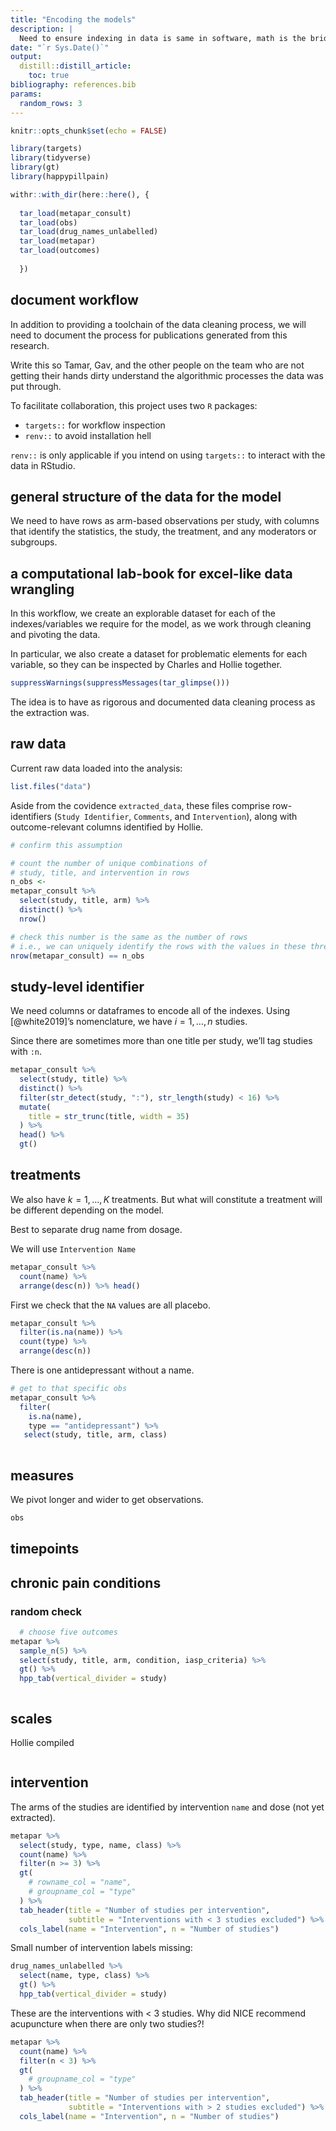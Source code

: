 ```yaml
---
title: "Encoding the models"
description: |
  Need to ensure indexing in data is same in software, math is the bridge.
date: "`r Sys.Date()`"
output: 
  distill::distill_article:
    toc: true
bibliography: references.bib
params:
  random_rows: 3
---
```


```r
knitr::opts_chunk$set(echo = FALSE)
```

```r
library(targets)
library(tidyverse)
library(gt)
library(happypillpain)

```


```r

withr::with_dir(here::here(), {
  
  tar_load(metapar_consult)
  tar_load(obs)
  tar_load(drug_names_unlabelled)
  tar_load(metapar)
  tar_load(outcomes)
  
  })

```

## document workflow

In addition to providing a toolchain of the data cleaning process, we will need to document the process for publications generated from this research. 

Write this so Tamar, Gav, and the other people on the team who are not getting their hands dirty understand the algorithmic processes the data was put through. 

To facilitate collaboration, this project uses two `R` packages:

- `targets::` for workflow inspection
- `renv::` to avoid installation hell

`renv::` is only applicable if you intend on using `targets::` to interact with the data in RStudio.

<!-- If I had an R workflow I could put it here.  -->

## general structure of the data for the model

We need to have rows as arm-based observations per study, with columns that identify the statistics, the study, the treatment, and any moderators or subgroups. 

## a computational lab-book for excel-like data wrangling

In this workflow, we create an explorable dataset for each of the indexes/variables we require for the model, as we work through cleaning and pivoting the data. 

In particular, we also create a dataset for problematic elements for each variable, so they can be inspected by Charles and Hollie together. 

```r

suppressWarnings(suppressMessages(tar_glimpse()))


```

The idea is to have as rigorous and documented data cleaning process as the extraction was. 

## raw data

Current raw data loaded into the analysis:

```r
list.files("data")
```

Aside from the covidence `extracted_data`, these files comprise row-identifiers (`Study Identifier`, `Comments`, and `Intervention`), along with outcome-relevant columns identified by Hollie.

```r
# confirm this assumption

# count the number of unique combinations of 
# study, title, and intervention in rows
n_obs <- 
metapar_consult %>% 
  select(study, title, arm) %>% 
  distinct() %>% 
  nrow()

# check this number is the same as the number of rows
# i.e., we can uniquely identify the rows with the values in these three columns
nrow(metapar_consult) == n_obs

```


## study-level identifier

We need columns or dataframes to encode all of the indexes. Using [@white2019]'s nomenclature, we have $i = 1, \dots, n$ studies. 

Since there are sometimes more than one title per study, we'll tag studies with `:n`.

```r
metapar_consult %>% 
  select(study, title) %>% 
  distinct() %>% 
  filter(str_detect(study, ":"), str_length(study) < 16) %>%
  mutate(
    title = str_trunc(title, width = 35)
  ) %>% 
  head() %>% 
  gt()
```

## treatments 

We also have $k = 1, \dots, K$ treatments. But what will constitute a treatment will be different depending on the model.

Best to separate drug name from dosage.

We will use `Intervention Name`

```r
metapar_consult %>% 
  count(name) %>% 
  arrange(desc(n)) %>% head()


```

First we check that the `NA` values are all placebo.

```r
metapar_consult %>% 
  filter(is.na(name)) %>% 
  count(type) %>% 
  arrange(desc(n))

```

There is one antidepressant without a name. 

```r
# get to that specific obs
metapar_consult %>% 
  filter(
    is.na(name), 
    type == "antidepressant") %>% 
   select(study, title, arm, class)
  
```

## measures

We pivot longer and wider to get observations.

```r
obs


```


## timepoints

## chronic pain conditions

### random check 

```r

  # choose five outcomes
metapar %>% 
  sample_n(5) %>% 
  select(study, title, arm, condition, iasp_criteria) %>% 
  gt() %>% 
  hpp_tab(vertical_divider = study)



```


## scales

Hollie compiled 

```r



```


## intervention

The arms of the studies are identified by intervention `name` and dose (not yet extracted).

```r

metapar %>% 
  select(study, type, name, class) %>% 
  count(name) %>% 
  filter(n >= 3) %>% 
  gt(
    # rowname_col = "name",
    # groupname_col = "type"
  ) %>% 
  tab_header(title = "Number of studies per intervention",
             subtitle = "Interventions with < 3 studies excluded") %>% 
  cols_label(name = "Intervention", n = "Number of studies")

```

Small number of intervention labels missing:

```r
drug_names_unlabelled %>% 
  select(name, type, class) %>% 
  gt() %>% 
  hpp_tab(vertical_divider = study)

```



These are the interventions with < 3 studies. Why did NICE recommend acupuncture when there are only two studies?!  

```r
metapar %>% 
  count(name) %>% 
  filter(n < 3) %>% 
  gt(
    # groupname_col = "type"
  ) %>% 
  tab_header(title = "Number of studies per intervention",
             subtitle = "Interventions with > 2 studies excluded") %>% 
  cols_label(name = "Intervention", n = "Number of studies")



```

